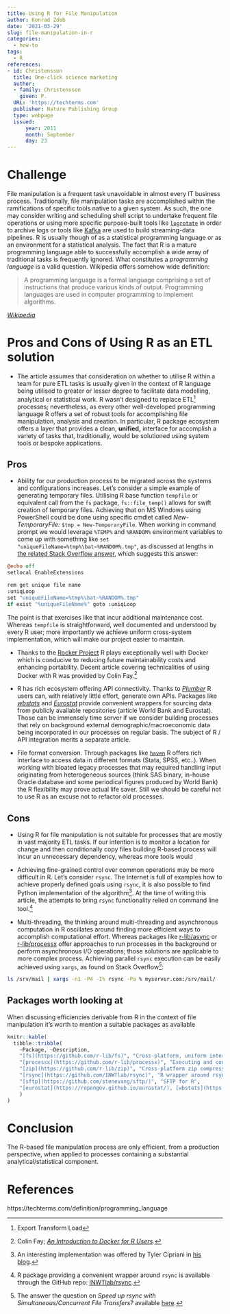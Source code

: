 ```yaml
---
title: Using R for File Manipulation
author: Konrad Zdeb
date: '2021-03-29'
slug: file-manipulation-in-r
categories:
  - how-to
tags:
  - R
references:
- id: Christensson
  title: One-click science marketing
  author:
  - family: Christensson
    given: P.
  URL: 'https://techterms.com'
  publisher: Nature Publishing Group
  type: webpage
  issued:
      year: 2011
      month: September
      day: 23
---
```


# Challenge

File manipulation is a frequent task unavoidable in almost every IT business process. Traditionally, file manipulation tasks are accomplished within the ramifications of specific tools native to a given system. As such, the one may consider writing and scheduling shell script to undertake frequent file operations or using more specific purpose-built tools like [`logrotate`](https://linux.die.net/man/8/logrotate) in order to archive logs or tools like [Kafka](https://kafka.apache.org/20/documentation.html) are used to build streaming-data pipelines. R is usually though of as a statistical programming language or as an environment for a statistical analysis. The fact that R is a mature programming language able to successfully accomplish a wide array of traditional tasks is frequently ignored. What constitutes a *programming language* is a valid question. Wikipedia offers somehow wide definition:

> A programming language is a formal language comprising a set of instructions that produce various kinds of output. Programming languages are used in computer programming to implement algorithms.

[*Wikipedia*](https://en.wikipedia.org/wiki/Programming_language)

# Pros and Cons of Using R as an ETL solution

* The article assumes that consideration on whether to utilise R within a team for pure ETL tasks is usually given in the context of R language being utilised to greater or lesser degree to facilitate data modelling, analytical or statistical work. R wasn't designed to replace ETL^[Export Transform Load] processes; nevertheless, as every other well-developed programming language R offers a set of robust tools for accomplishing file manipulation, analysis and creation. In particular, R package ecosystem offers a layer that provides a clean, **unified,** interface for accomplish a variety of tasks that, traditionally, would be solutioned using system tools or bespoke applications.

## Pros

* Ability for our production process to be migrated across the systems and configurations increases. Let's consider a simple example of generating temporary files. Utilising R base function `tempfile` or equivalent call from the `fs` package, `fs::file_temp()` allows for swift creation of temporary files. Achieving that on MS Windows using PowerShell could be done using specific cmdlet  called *New-TemporaryFile:* `$tmp = New-TemporaryFile`. When working in command prompt we would leverage `%TEMP%` and `%RANDOM%` environment variables to come up with something like `set "uniqueFileName=%tmp%\bat~%RANDOM%.tmp"`, as discussed at lengths in [the related Stack Overflow answer](https://stackoverflow.com/a/32109191/1655567), which suggests this answer: 

```coffee
@echo off
setlocal EnableExtensions

rem get unique file name 
:uniqLoop
set "uniqueFileName=%tmp%\bat~%RANDOM%.tmp"
if exist "%uniqueFileName%" goto :uniqLoop
```

The point is that exercises like that incur additional maintenance cost. Whereas `tempfile` is straightforward, well documented and understood by every R user; more importantly we achieve uniform cross-system implementation, which will make our project easier to maintain.

* Thanks to the [Rocker Project](https://www.rocker-project.org) R plays exceptionally well with Docker which is conducive to reducing future maintainability costs and enhancing portability. Decent article covering technicalities of using Docker with R was provided by Colin Fay.^[Colin Fay; [*An Introduction to Docker for R Users*](https://colinfay.me/docker-r-reproducibility/).]

* R has rich ecosystem offering API connectivity. Thanks to [*Plumber*](https://www.rplumber.io) R users can, with relatively little effort, generate own APIs. Packages like [*wbstats*](https://github.com/gshs-ornl/wbstats) and [*Eurostat*](https://github.com/rOpenGov/eurostat) provide convenient wrappers for sourcing data from publicly available repositories (article World Bank and Eurostat). Those can be immensely time server if we consider building processes that rely on background external demographic/macroeconomic data being incorporated in our processes on regular basis. The subject of R / API integration merits a separate article.

* File format conversion. Through packages like [`haven`](https://haven.tidyverse.org/) R offers rich interface to access data in different formats (Stata, SPSS, etc..). When working with bloated legacy processes that may required handling input originating from heterogeneous sources (think SAS binary, in-house Oracle database and some periodical figures produced by World Bank) the R flexibility may prove actual life saver. Still we should be careful not to use R as an excuse not to refactor old processes. 

## Cons

* Using R for file manipulation is not suitable for processes that are mostly in vast majority ETL tasks. If our intention is to monitor a location for change and then conditionally copy files building R-based process will incur an unnecessary dependency, whereas more tools would 

* Achieving fine-grained control over common operations may be more difficult in R. Let's consider `rsync`. The Internet is full of examples how to achieve properly defined goals using `rsync`, it is also possible to find Python implementation of the algorithm^[An interesting implementation was offered by Tyler Cipriani in [his blog](https://tylercipriani.com/blog/2017/07/09/the-rsync-algorithm-in-python/).]. At the time of writing this article, the attempts to bring `rsync` functionality relied on command line tool.^[R package providing a convenient wrapper around `rsync` is available through the GitHub repo: [INWTlab/rsync](https://github.com/INWTlab/rsync).]

* Multi-threading, the thinking around multi-threading and asynchronous computation in R oscillates around finding more efficient ways to accomplish computational effort. Whereas packages like [r-lib/async](https://github.com/gaborcsardi/async) or [r-lib/processx](https://github.com/r-lib/processx) offer approaches to run processes in the background or perform asynchronous I/O operations; those solutions are applicable to more complex process. Achieving parallel `rsync` execution can be easily achieved using `xargs`, as found on Stack Overflow^[The answer the question on *Speed up rsync with Simultaneous/Concurrent File Transfers?* available [here](https://stackoverflow.com/a/25532027/1655567).]:
```bash
ls /srv/mail | xargs -n1 -P4 -I% rsync -Pa % myserver.com:/srv/mail/
```

## Packages worth looking at

When discussing efficiencies derivable from R in the context of file manipulation it's worth to mention a suitable packages as available 

```r
knitr::kable(
  tibble::tribble(
    ~Package, ~Description,
    "[fs](https://github.com/r-lib/fs)", "Cross-platform, uniform interface for file manipulation",
    "[processx](https://github.com/r-lib/processx)", "Executing and controlling system processes",
    "[zip](https://github.com/r-lib/zip)", "Cross-platform zip compression in R",
    "[rsync](https://github.com/INWTlab/rsync)", "R wrapper around rsync",
    "[sftp](https://github.com/stenevang/sftp/)", "SFTP for R",
    "[eurostat](https://ropengov.github.io/eurostat/), [wbstats](https://github.com/gshs-ornl/wbstats)", "For accessing publicly available data"
    )
)
```


# Conclusion

The R-based file manipulation process are only efficient, from a production perspective, when applied to processes containing a substantial analytical/statistical component. 

# References

https://techterms.com/definition/programming_language
